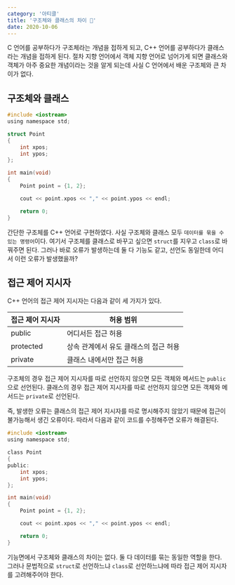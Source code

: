 ```yaml
---
category: '아티클'
title: '구조체와 클래스의 차이 🔀'
date: 2020-10-06
---
```


C 언어를 공부하다가 구조체라는 개념을 접하게 되고, C++ 언어를 공부하다가 클래스라는 개념을 접하게 된다. 절차 지향 언어에서 객체 지향 언어로 넘어가게 되면 클래스와 객체가 아주 중요한 개념이라는 것을 알게 되는데 사실 C 언어에서 배운 구조체와 큰 차이가 없다.

## 구조체와 클래스

```c
#include <iostream>
using namespace std;

struct Point
{
	int xpos;
	int ypos;
};

int main(void)
{
	Point point = {1, 2};

	cout << point.xpos << "," << point.ypos << endl;

	return 0;
}
```

간단한 구조체를 C++ 언어로 구현하였다. 사실 구조체와 클래스 모두 `데이터를 묶을 수 있는 명령어`이다. 여기서 구조체를 클래스로 바꾸고 싶으면 `struct`를 지우고 `class`로 바꿔주면 된다. 그러나 바로 오류가 발생하는데 둘 다 기능도 같고, 선언도 동일한데 어디서 이런 오류가 발생했을까?

## 접근 제어 지시자

C++ 언어의 접근 제어 지시자는 다음과 같이 세 가지가 있다.

| 접근 제어 지시자 | 허용 범위                             |
| ---------------- | ------------------------------------- |
| public           | 어디서든 접근 허용                    |
| protected        | 상속 관계에서 유도 클래스의 접근 허용 |
| private          | 클래스 내에서만 접근 허용             |

구조체의 경우 접근 제어 지시자를 따로 선언하지 않으면 모든 객체와 메서드는 `public`으로 선언된다. 클래스의 경우 접근 제어 지시자를 따로 선언하지 않으면 모든 객체와 메서드는 `private`로 선언된다.

즉, 발생한 오류는 클래스의 접근 제어 지시자를 따로 명시해주지 않았기 때문에 접근이 불가능해서 생긴 오류이다. 따라서 다음과 같이 코드를 수정해주면 오류가 해결된다.

```c
#include <iostream>
using namespace std;

class Point
{
public:
	int xpos;
	int ypos;
};

int main(void)
{
	Point point = {1, 2};

	cout << point.xpos << "," << point.ypos << endl;

	return 0;
}
```

기능면에서 구조체와 클래스의 차이는 없다. 둘 다 데이터를 묶는 동일한 역할을 한다. 그러나 문법적으로 `struct`로 선언하느냐 `class`로 선언하느냐에 따라 접근 제어 지시자를 고려해주어야 한다.
